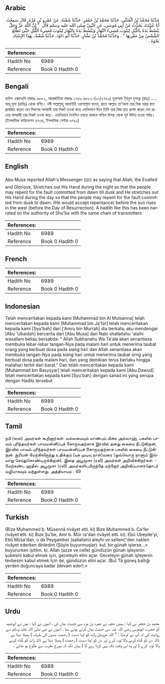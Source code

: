 ## Arabic


<div dir="rtl" lang="ar" style={{fontSize:'larger',backgroundColor:'#f8f9fa',padding:20}}>
حَدَّثَنَا مُحَمَّدُ بْنُ الْمُثَنَّى، حَدَّثَنَا مُحَمَّدُ بْنُ جَعْفَرٍ، حَدَّثَنَا شُعْبَةُ، عَنْ عَمْرِو بْنِ مُرَّةَ، قَالَ سَمِعْتُ أَبَا عُبَيْدَةَ، يُحَدِّثُ عَنْ أَبِي مُوسَى، عَنِ النَّبِيِّ صلى الله عليه وسلم قَالَ ‏ "‏ إِنَّ اللَّهَ عَزَّ وَجَلَّ يَبْسُطُ يَدَهُ بِاللَّيْلِ لِيَتُوبَ مُسِيءُ النَّهَارِ وَيَبْسُطُ يَدَهُ بِالنَّهَارِ لِيَتُوبَ مُسِيءُ اللَّيْلِ حَتَّى تَطْلُعَ الشَّمْسُ مِنْ مَغْرِبِهَا ‏"‏ ‏.‏ وَحَدَّثَنَا مُحَمَّدُ بْنُ بَشَّارٍ، حَدَّثَنَا أَبُو دَاوُدَ، حَدَّثَنَا شُعْبَةُ، بِهَذَا الإِسْنَادِ نَحْوَهُ ‏.‏
</div>
<div style={{backgroundColor:'#f8f9fa',padding:20, marginBottom: 10}}><table> <thead> <tr> <th>References:</th> <th></th> </tr> </thead> <tbody><tr><td>Hadith No</td><td>6989</td></tr><tr><td>Reference</td><td>Book 0 Hadith 0</td></tr></tbody></table></div>

## Bengali


<div dir="ltr" lang="bn" style={{fontSize:'larger',backgroundColor:'#f8f9fa',padding:20}}>
হাদিস একাডেমি নাম্বারঃ ৬৮৮২, আন্তর্জাতিক নাম্বারঃ ২৭৫৯ ৬৮৮২-(৩১/২৭৫৯) মুহাম্মাদ ইবনুল মুসান্না (রহঃ) ..... আবূ মূসা (রাযিঃ) থেকে বর্ণিত। নবী সাল্লাল্লাহু আলাইহি ওয়াসাল্লাম বলেন, রাতে আল্লাহ তা’আলা তার নিজ দয়ার হাত প্রসারিত করেন যেন দিবসের অপরাধী তার নিকট তওবা করে এমনিভাবে দিনে তিনি তার নিজ হাত প্রশস্ত করেন যেন রাতের অপরাধী তার নিকট তওবা করে। এমনিভাবে দৈনন্দিন চলতে থাকবে পশ্চিম দিগন্ত থেকে সূর্য উদিত হওয়া পর্যন্ত। (ইসলামিক ফাউন্ডেশন ৬৭৩৪, ইসলামিক সেন্টার ৬৭৯০)
</div>
<div style={{backgroundColor:'#f8f9fa',padding:20, marginBottom: 10}}><table> <thead> <tr> <th>References:</th> <th></th> </tr> </thead> <tbody><tr><td>Hadith No</td><td>6989</td></tr><tr><td>Reference</td><td>Book 0 Hadith 0</td></tr></tbody></table></div>

## English


<div dir="ltr" lang="en" style={{fontSize:'larger',backgroundColor:'#f8f9fa',padding:20}}>
Abu Musa reported Allah's Messenger (ﷺ) as saying that Allah, the Exalted and Glorious, Stretches out His Hand during the night so that the people may repent for the fault committed from dawn till dusk and He stretches out His Hand during the day so that the people may repent for the fault committed from dusk to dawn. (He would accept repentance) before the sun rises in the west (before the Day of Resurrection). A hadith like this has been narrated on the authority of Shu'ba with the same chain of transmitters
</div>
<div style={{backgroundColor:'#f8f9fa',padding:20, marginBottom: 10}}><table> <thead> <tr> <th>References:</th> <th></th> </tr> </thead> <tbody><tr><td>Hadith No</td><td>6989</td></tr><tr><td>Reference</td><td>Book 0 Hadith 0</td></tr></tbody></table></div>

## French


<div dir="ltr" lang="fr" style={{fontSize:'larger',backgroundColor:'#f8f9fa',padding:20}}>

</div>
<div style={{backgroundColor:'#f8f9fa',padding:20, marginBottom: 10}}><table> <thead> <tr> <th>References:</th> <th></th> </tr> </thead> <tbody><tr><td>Hadith No</td><td>6989</td></tr><tr><td>Reference</td><td>Book 0 Hadith 0</td></tr></tbody></table></div>

## Indonesian


<div dir="ltr" lang="id" style={{fontSize:'larger',backgroundColor:'#f8f9fa',padding:20}}>
Telah menceritakan kepada kami [Muhammad bin Al Mutsanna] telah menceritakan kepada kami [Muhammad bin Ja'far] telah menceritakan kepada kami [Syu'bah] dari ['Amru bin Murrah] dia berkata; aku mendengar [Abu 'Ubaidah] bercerita dari [Abu Musa] dari Nabi shallallahu 'alaihi wasallam beliau bersabda: " Allah Subhanahu Wa Ta'ala akan senantiasa membuka lebar-lebar tangan-Nya pada malam hari untuk menerima taubat orang yang berbuat dosa pada siang hari dan Allah senantiasa akan membuka tangan-Nya pada siang hari untuk menerima taubat orng yang berbuat dosa pada malam hari, dan yang demikian terus berlaku hingga matahari terbit dari barat." Dan telah menceritakan kepada kami [Muhammad bin Basysyar] telah menceritakan kepada kami [Abu Dawud] telah menceritakan kepada kami [Syu'bah] dengan sanad ini yang serupa dengan Hadits tersebut
</div>
<div style={{backgroundColor:'#f8f9fa',padding:20, marginBottom: 10}}><table> <thead> <tr> <th>References:</th> <th></th> </tr> </thead> <tbody><tr><td>Hadith No</td><td>6989</td></tr><tr><td>Reference</td><td>Book 0 Hadith 0</td></tr></tbody></table></div>

## Tamil


<div dir="ltr" lang="ta" style={{fontSize:'larger',backgroundColor:'#f8f9fa',padding:20}}>
நபி (ஸல்) அவர்கள் கூறினார்கள்: வல்லமையும் மாண்பும் மிக்க அல்லாஹ், பகலில் பாவம் புரிந்தவர்கள் பாவமன்னிப்புக் கோருவதற்காக இரவில் தனது கையை நீட்டுகிறான்; இரவில் பாவம் புரிந்தவர்கள் பாவமன்னிப்புக் கோருவதற்காக பகலில் கையை நீட்டுகிறான். சூரியன் மேற்கிலிருந்து உதிக்கும் (யுக முடிவு நாள்)வரை (ஒவ்வொரு நாளும் இவ்வாறு செய்துகொண்டிருக்கிறான்). இதை அபூமூசா (ரலி) அவர்கள் அறிவிக்கிறார்கள். - மேற்கண்ட ஹதீஸ் அபூமூசா (ரலி) அவர்களிடமிருந்தே மற்றோர் அறிவிப்பாளர்தொடர் வழியாகவும் வந்துள்ளது. அத்தியாயம் : 49
</div>
<div style={{backgroundColor:'#f8f9fa',padding:20, marginBottom: 10}}><table> <thead> <tr> <th>References:</th> <th></th> </tr> </thead> <tbody><tr><td>Hadith No</td><td>6989</td></tr><tr><td>Reference</td><td>Book 0 Hadith 0</td></tr></tbody></table></div>

## Turkish


<div dir="ltr" lang="tr" style={{fontSize:'larger',backgroundColor:'#f8f9fa',padding:20}}>
(Bize Muhammed b. Müsennâ rivâyet etti. ki) Bize Muhammed b. Ca'fer rivâyet etti. ki) Bize Şu'be, Amr b. Mür ra'dan rivâyet etti. ki): Ebû Ubeyde'yi, Ebû Mûsa'dan, o da Peygamber (sallallahü aleyhi ve sellem)'den naklen rivâyet ederken dinledim (Şöyle buyurmuşlar): kul, bir günah işlerse...» buyururken işittim. ki: Allah (azze ve celle) gündüzün günah işleyenin şubesini kabul etmek için, geceleyin elini açar. Geceleyin günah işleyenin tevbesini kabul etmek İçin de, gündüzün elini açar. (Bu) Tâ güneş baîtığı yerden doğuncaya kadar (devam eder).»
</div>
<div style={{backgroundColor:'#f8f9fa',padding:20, marginBottom: 10}}><table> <thead> <tr> <th>References:</th> <th></th> </tr> </thead> <tbody><tr><td>Hadith No</td><td>6989</td></tr><tr><td>Reference</td><td>Book 0 Hadith 0</td></tr></tbody></table></div>

## Urdu


<div dir="rtl" lang="ur" style={{fontSize:'larger',backgroundColor:'#f8f9fa',padding:20}}>
محمد بن جعفر نے کہا : ہمیں شعبہ نے عمرہ بن مرہ سے حدیث بیان کی ، انہوں نے کہا : میں نے ابوعبید کو حضرت ابوموسیٰ رضی اللہ عنہ سے حدیث بیان کرتے ہوئے سنا ، انہوں نے نبی صلی اللہ علیہ وسلم سے روایت کی کہ آپ نے فرمایا : " اللہ عزوجل رات کو اپنا دست ( رحمت بندوں کی طرف ) پھیلا دیتا ہے تاکہ دن کو گناہ کرنے والا توبہ کرے اور دن کو اپنا دست ( رحمت ) پھیلا دیتا ہے تاکہ رات کو گناہ کرنے والا توبہ کرے ( اور وہ اس وقت تک یہی کرتا رہے گا ) یہاں تک کہ سورج مغرب سے طلوع ہو جائے ۔
</div>
<div style={{backgroundColor:'#f8f9fa',padding:20, marginBottom: 10}}><table> <thead> <tr> <th>References:</th> <th></th> </tr> </thead> <tbody><tr><td>Hadith No</td><td>6989</td></tr><tr><td>Reference</td><td>Book 0 Hadith 0</td></tr></tbody></table></div>